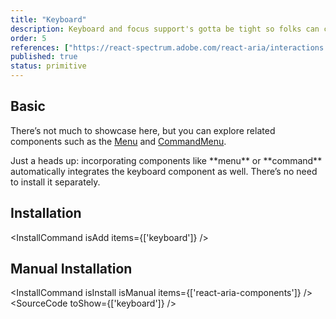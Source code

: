 ```yaml
---
title: "Keyboard"
description: Keyboard and focus support's gotta be tight so folks can cruise through your app using just the keys. It’s clutch for those who can’t rock a mouse or touchscreen, but power users dig it too speedy nav without ever leaving the keyboard.
order: 5
references: ["https://react-spectrum.adobe.com/react-aria/interactions.html#keyboard-and-focus-behavior"]
published: true
status: primitive
---
```


## Basic
There’s not much to showcase here, but you can explore related components such as the [Menu](/docs/components/collections/menu) and [CommandMenu](/docs/components/controls/command-menu).

<Note>
  Just a heads up: incorporating components like **menu** or **command** automatically integrates the keyboard component as well. There’s no need to install it separately.
</Note>

## Installation
<InstallCommand isAdd items={['keyboard']} />

## Manual Installation
<InstallCommand isInstall isManual items={['react-aria-components']} />
<SourceCode toShow={['keyboard']} />
